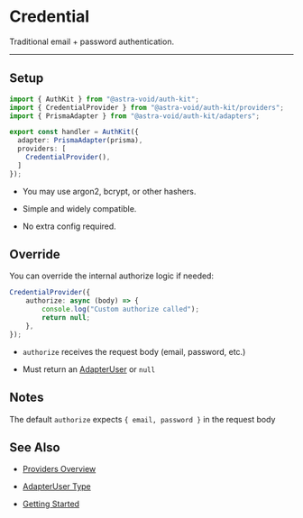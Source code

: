 # Credential

Traditional email + password authentication.

---

## Setup

```ts
import { AuthKit } from "@astra-void/auth-kit";
import { CredentialProvider } from "@astra-void/auth-kit/providers";
import { PrismaAdapter } from "@astra-void/auth-kit/adapters";

export const handler = AuthKit({
  adapter: PrismaAdapter(prisma),
  providers: [
    CredentialProvider(),
  ]
});
```

- You may use argon2, bcrypt, or other hashers.

- Simple and widely compatible.

- No extra config required.

## Override

You can override the internal authorize logic if needed:

```ts
CredentialProvider({ 
    authorize: async (body) => {
        console.log("Custom authorize called");
        return null;
    },
});
```

- `authorize` receives the request body (email, password, etc.)

- Must return an [AdapterUser](/documentation/adapters/overview#type-definition) or `null`

## Notes

The default `authorize` expects `{ email, password }` in the request body

## See Also

- [Providers Overview](/documentation/providers/overview)

- [AdapterUser Type](/documentation/adapters/overview#type-definition)

- [Getting Started](/documentation/getting-started)